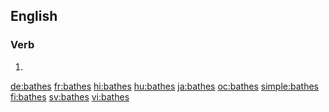 ==English==

===Verb===
{{head|en|verb form}}

# {{en-third-person singular of|bathe}}

[[de:bathes]]
[[fr:bathes]]
[[hi:bathes]]
[[hu:bathes]]
[[ja:bathes]]
[[oc:bathes]]
[[simple:bathes]]
[[fi:bathes]]
[[sv:bathes]]
[[vi:bathes]]